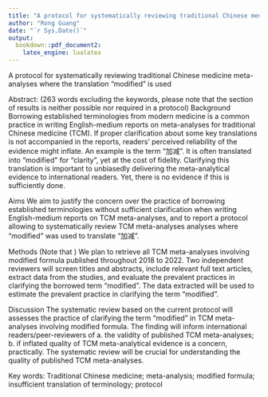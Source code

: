 ```yaml
---
title: "A protocol for systematically reviewing traditional Chinese medicine meta-analyses where the translation “modified” is used"
author: "Rong Guang"
date: "`r Sys.Date()`"
output:
  bookdown::pdf_document2:
    latex_engine: lualatex
---
```


A protocol for systematically reviewing traditional Chinese medicine meta-analyses where the translation “modified” is used

Abstract: (263 words excluding the keywords, please note that the section of results is neither possible nor required in a protocol)
Background
Borrowing established terminologies from modern medicine is a common practice in writing English-medium reports on meta-analyses for traditional Chinese medicine (TCM). If proper clarification about some key translations is not accompanied in the reports, readers’ perceived reliability of the evidence might inflate. An example is the term “加减”. It is often translated into “modified” for “clarity”, yet at the cost of fidelity. Clarifying this translation is important to unbiasedly delivering the meta-analytical evidence to international readers. Yet, there is no evidence if this is sufficiently done.

Aims
We aim to justify the concern over the practice of borrowing established terminologies without sufficient clarification when writing English-medium reports on TCM meta-analyses, and to report a protocol allowing to systematically review TCM meta-analyses analyses where “modified” was used to translate “加减”. 

Methods (Note that )
We plan to retrieve all TCM meta-analyses involving modified formula published throughout 2018 to 2022. Two independent reviewers will screen titles and abstracts, include relevant full text articles, extract data from the studies, and evaluate the prevalent practices in clarifying the borrowed term “modified”. The data extracted will be used to estimate the prevalent practice in clarifying the term “modified”. 

Discussion
The systematic review based on the current protocol will assesses the practice of clarifying the term “modified” in TCM meta-analyses involving modified formula. The finding will inform 
international readers/peer-reviewers of a. the validity of published TCM meta-analyses; b. if inflated quality of TCM meta-analytical evidence is a concern, practically. The systematic review will be crucial for understanding the quality of published TCM meta-analyses.

Key words: Traditional Chinese medicine; meta-analysis; modified formula; insufficient translation of terminology; protocol 

